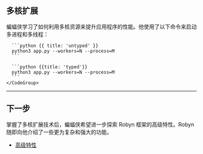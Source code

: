 ## 多核扩展

蝙蝠侠学习了如何利用多核资源来提升应用程序的性能。他使用了以下命令来启动多进程和多线程：

<Row>
  <Col>
  </Col>
  <Col sticky>
    <CodeGroup title="Request">

      ```python {{ title: 'untyped' }}
      python3 app.py --workers=N --process=M
      ```

      ```python {{title: 'typed'}}
      python3 app.py --workers=N --process=M
      ```
    </CodeGroup>

  </Col>
</Row>

---

## 下一步

掌握了多核扩展技术后，蝙蝠侠希望进一步探索 Robyn 框架的高级特性。Robyn 随即向他介绍了一些更为复杂和强大的功能。

- [高级特性](/documentation/zh/api_reference/advanced_features)
